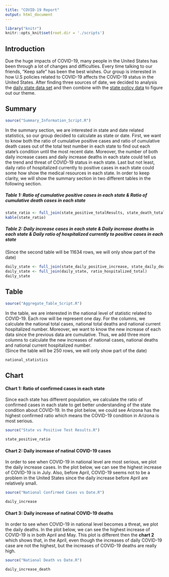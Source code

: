 ```yaml
---
title: "COVID-19 Report"
output: html_document
---
```

```r
library("knitr")
knitr::opts_knit$set(root.dir = './scripts')
```
## Introduction
Due the huge impacts of COVID-19, many people in the United States has been through a lot of changes and difficulties. Every time talking to our friends, "Keep safe" has been the best wishes. Our group is interested in how U.S policies related to COVID-19 affects the COVID-19 status in the United States. After finding three sources of date, we decided to analysis the [daily state data set](https://github.com/info201b-au20/COVID-19-Analysis/blob/gh-pages/dataset/us_states_covid19_daily.csv) and then combine with the [state policy data](https://github.com/info201b-au20/COVID-19-Analysis/blob/gh-pages/dataset/state_policy_updates_20201018_1346.csv) to figure out our theme.

## Summary
```r
source("Summary_Information_Script.R")
```
In the summary section, we are interested in state and date related statistics, so our group decided to calculate as state or date. First, we want to know both the ratio of cumulative positive cases and ratio of cumulative death cases out of the total test number in each state to find out each state's condition until the most recent date. Moreover, the number of both daily increase cases and daily increase deaths in each state could tell us the trend and threat of COVID-19 status in each state. Last but not least, daily ratio of hospitalized currently to positive cases in each state could some how show the medical resources in each state. In order to keep clarity, we will show the summary section in two different tables in the following section.

##### Table 1: Ratio of cumulative positive cases in each state & Ratio of cumulative death cases in each state
```r
state_ratio <- full_join(state_positive_totalResults, state_death_totalResults)
kable(state_ratio)
```
##### Table 2: Daily increase cases in each state & Daily increase deaths in each state & Daily ratio of hospitalized currently to positive cases in each state
(Since the second table will be 11634 rows, we will only show part of the date)
```r
daily_state <- full_join(state_daily_positive_increase, state_daily_death_increase)
daily_state <- full_join(daily_state, ratio_hospitalized_total)
daily_state
```

## Table
```r
source("Aggregate_Table_Script.R")
```
In the table, we are interested in the national level of statistic related to COVID-19. Each row will be represent one day. For the columns, we calculate the national total cases, national total deaths and national current hospitalized number. Moreover, we want to know the new increase of each data since the previous data are cumulative. Thus, we add three more columns to calculate the new increases of national cases, national deaths and national current hospitalized number.  
(Since the table will be 250 rows, we will only show part of the date)
```r
national_statistics
```

## Chart
#### Chart 1: Ratio of confirmed cases in each state
Since each state has different population, we calculate the ratio of confirmed cases in each state to get better understanding of the state condition about COVID-19. In the plot below, we could see Arizona has the highest confirmed ratio which means the COVID-19 condition in Arizona is most serious.
```r
source("State vs Positive Test Results.R")
```
```r
state_positive_ratio
```

#### Chart 2: Daily increase of natinal COVID-19 cases
In order to see when COVID-19 in national level are most serious, we plot the daily increase cases. In the plot below, we can see the highest increase of COVID-19 is in July. Also, before April, COVID-19 seems not to be a problem in the United States since the daily increase before April are relatively small.
```r
source("National Confirmed Cases vs Date.R")
```
```r
daily_increase
```

#### Chart 3: Daily increase of natinal COVID-19 deaths
In order to see when COVID-19 in national level becomes a threat, we plot the daily deaths. In the plot below, we can see the highest increase of COVID-19 is in both April and May. This plot is different then the **chart 2** which shows that, in the April, even though the increases of daily COVID-19 case are not the highest, but the increases of COVID-19 deaths are really high.
```r
source("National Death vs Date.R")
```
```r
daily_increase_death
```
